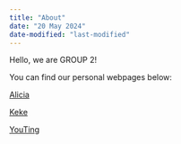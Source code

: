 ```yaml
---
title: "About"
date: "20 May 2024"
date-modified: "last-modified"
---
```


Hello, we are GROUP 2!

You can find our personal webpages below:

[Alicia](https://lnealicia-isss608.netlify.app/)

[Keke](https://isss608keke.netlify.app/)

[YouTing](https://isss608ytquek.netlify.app/)
